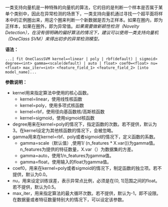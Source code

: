 一类支持向量机是一种特殊的向量机的算法，它的目的是判断一个样本是否属于某单个类别中，因此在异常检测的场景下，一类支持向量机通过寻找一个超平面将样本中的正例圈出来，用这个圈来判断一个新数据是否为正样本。如果在圈内，即为正样本，如果在圈外，即为异常值。*如果需要做新颖性检测（Novelty Detection），在没有很明确的偏好算法的情况下，建议可以使用一类支持向量机（OneClass SVM）来得出初步的异常检测模型。*

**语法：**
```
...| fit OneClassSVM kernel=<linear | poly | rbf(default) | sigmoid> degree=<int> gamma=<scale(default) | auto | float> coef0=<float> nu=<float> max_iter=<int> <feature_field_1> <feature_field_2> [into model_name]... 
```

**参数说明：**

- kernel用来指定算法中使用的核心函数。
	+ kernel=linear，使用线性核函数
	+ kernel=poly，使用多项式核函数
	+ kernel=rbf，使用径向基函数核/高斯核函数
	+ kernel=sigmoid，使用sigmoid核函数
- degree用来在kernel=poly的情况下，指定函数的次数。若不提供，默认为3。在kernel设定为其他核函数的情况下，会被忽略。
- gamma用来在kernel=rbf、poly或者sigmoid的情况下，定义函数的系数。
	+ gamma=scale（默认值）,使用1/ (n_features * X.var())为gamma值。n_features为提供的特征数量，X.var（）为数据集的方差。
	+ gamma=auto，使用1/n_features为gamma值。
	+ gamma=float，使用输入的float为gamma值。
- coef0，用来在kernel=poly或者sigmoid的情况下，制定函数的独立项。若不提供，默认为0.0。
- nu，用来设定训练误差，表示异常点比例，必须是在(0, 1]范围之间的float。若不提供，默认为0.5。
- max_iter，用来指定算法的最大循环次数。若不提供，默认为-1，即不设限。在数据量或者特征数量特别大的情况下，可以设定该参数。
